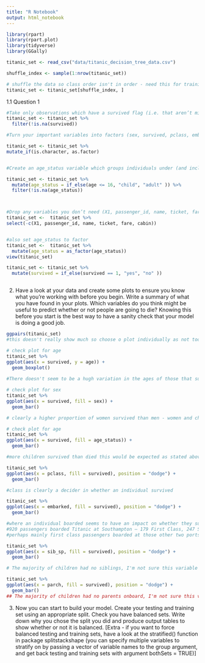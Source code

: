 ```yaml
---
title: "R Notebook"
output: html_notebook
---
```


```r
library(rpart)
library(rpart.plot)
library(tidyverse)
library(GGally)


```


```r
titanic_set <- read_csv("data/titanic_decision_tree_data.csv")

shuffle_index <- sample(1:nrow(titanic_set))

# shuffle the data so class order isn't in order - need this for training/testing split later on 
titanic_set <- titanic_set[shuffle_index, ]
```



1.1 Question 1



```r
#Take only observations which have a survived flag (i.e. that aren’t missing)
titanic_set <- titanic_set %>% 
  filter(!is.na(survived))

#Turn your important variables into factors (sex, survived, pclass, embarkation)

titanic_set <- titanic_set %>% 
mutate_if(is.character, as.factor)


#Create an age_status variable which groups individuals under (and including) 16 years of age into a category called “child” category and those over 16 into a category called “adult”.

titanic_set <- titanic_set %>% 
  mutate(age_status = if_else(age <= 16, "child", "adult" )) %>% 
  filter(!is.na(age_status))



#Drop any variables you don’t need (X1, passenger_id, name, ticket, far, cabin)
titanic_set <-  titanic_set %>% 
select(-c(X1, passenger_id, name, ticket, fare, cabin))


#also set age_status to factor
titanic_set <-  titanic_set %>% 
  mutate(age_status = as_factor(age_status))
view(titanic_set)

titanic_set <- titanic_set %>% 
  mutate(survived = if_else(survived == 1, "yes", "no" ))



```


2. Have a look at your data and create some plots to ensure you know what you’re working with before you begin. Write a summary of what you have found in your plots. Which variables do you think might be useful to predict whether or not people are going to die? Knowing this before you start is the best way to have a sanity check that your model is doing a good job.

```r

ggpairs(titanic_set)
#this doesn't really show much so choose o plot individually as not too many variables

# check plot for age
titanic_set %>% 
ggplot(aes(x = survived, y = age)) +
  geom_boxplot()
  
#There doesn't seem to be a hugh variation in the ages of those that survived and those that perished
```

```r
# check plot for sex
titanic_set %>% 
ggplot(aes(x = survived, fill = sex)) +
  geom_bar()

# clearly a higher proportion of women survived than men - women and children first!!
```

```r
# check plot for age
titanic_set %>% 
ggplot(aes(x = survived, fill = age_status)) +
  geom_bar()

#more children survived than died this would be expected as stated above
```

```r
titanic_set %>% 
ggplot(aes(x = pclass, fill = survived), position = "dodge") +
  geom_bar()

#class is clearly a decider in whether an individual survived
```

```r
titanic_set %>% 
ggplot(aes(x = embarked, fill = survived), position = "dodge") +
  geom_bar()

#where an individual boarded seems to have an impact on whether they survived however from wikipeadia:
#920 passengers boarded Titanic at Southampton – 179 First Class, 247 Second Class, and 494 Third Class
#perhaps mainly first class passengers boarded at those other two ports??
```

```r
titanic_set %>% 
ggplot(aes(x = sib_sp, fill = survived), position = "dodge") +
  geom_bar()

# The majority of children had no siblings, I'm not sure this variable has any bearing on whether someone survived
```

```r
titanic_set %>% 
ggplot(aes(x = parch, fill = survived), position = "dodge") +
  geom_bar()
## The majority of children had no parents onboard, I'm not sure this variable has any bearing on whether someone survived
```


3. Now you can start to build your model. Create your testing and training set using an appropriate split. Check you have balanced sets. Write down why you chose the split you did and produce output tables to show whether or not it is balanced. [Extra - if you want to force balanced testing and training sets, have a look at the stratified() function in package splitstackshape (you can specify multiple variables to stratify on by passing a vector of variable names to the group argument, and get back testing and training sets with argument bothSets = TRUE)]


